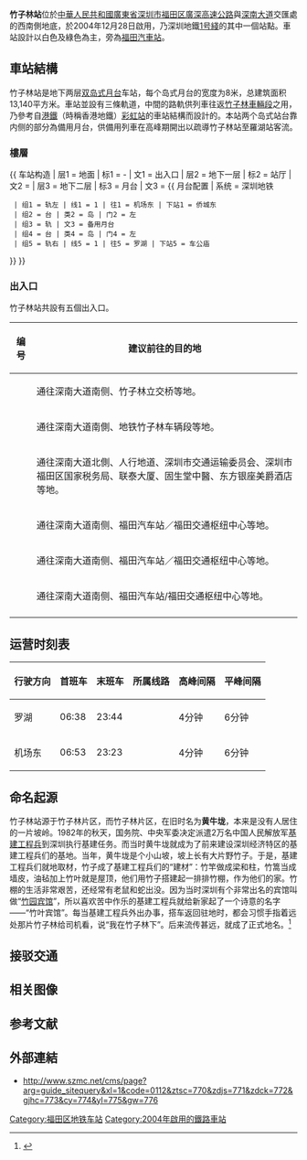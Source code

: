 {{noteTA
|G1=Transport
}}
{{Infobox station
|name = 竹子林
|eng_name = Zhuzilin
|colour = {{colorbox|#00842c}} 绿色<br/>{{colorbox|white}} 白色
|livery = #00842c
|namecolour = #FFFFFF
|linecolour = {{深圳地铁色彩|1}}
|image = File:Zhu Zi Lin Station.jpg
|caption = 站台（摄于2009.10）
|country = {{PRC}}
|borough = [[廣東省|廣東省]][[深圳市|深圳市]][[福田区|福田区]]
|address = [[廣深高速公路|廣深高速公路]]與[[深南大道|深南大道]]交匯處的西南側地底
|coordinates = {{coord|22|32|13.16|N|114|0|31.93|E|display=it|type:railwaystation}}
|line = {{深圳地鐵|1|sl}}
|hours = 06:36－23:23
|opened = {{深圳地鐵|1|s}}：2004年12月28日
|services = {{Adjacent stations|system=Shenzhen Metro |line1=1|left1=僑城東|right1=車公廟}}
|status = 使用中
|structure = 地下車站
|hall = 地下站厅
|platform = 2个[[島式月台|島式月台]]
|exits=5個
|lift=
|escalator=
|route_map ={{Routemap|inline=yes|legend=no|map=
\\\\utSTRf!~MFADEg\\utSTRg!~MFADEg~~{{RoutemapRoute|l=u|{{站|车公庙|车公庙站 (深圳)}}}}
\\\\utABZg2\utSTRc2!~utSTRc3\utABZg3
\\\\utSTR!~utSTRc1\utABZ+14\utSTR!~utSTRc4
\\\\utSTR+BSl\utSTR+BSlr!~num2r\utSTR+BSr!~num4r
\\\\utSTR+BSl!~num1l\utSTR+BSlr!~num3l\utSTR+BSr~~'''B2'''
\\\\utBS2c2\utBS2r!~utBS2c2\utBS2l!~utBS2r\utBS2l!~utBS2c3\utBS2c3
\\\\utABZg2\utABZg3\utABZg2\utABZg3
\\\\utABZg+1\utABZg+4\utABZg+1\utABZg+4
\\\\utdSTR\d\utdSTR\utdENDEa\utdSTR\d\utdSTR
\\\\utSTRf\utSTR!~utBS2+l\utSTR!~utBS2c4\utSTRg
\\\\utdSTR\d\utdSTR\utdENDEa\utdSTR\d\utdSTR
\\\\utSTR\utSTR!~utBS2c1\utSTR!~utBS2+r\utSTR
\\\\utSTR\utSTR\utSTR2\utSTR3!~utÜWu3
\\\\utSTR\utSTR2\utSTR3+1!~utÜWu3!~utÜWu1\utSTR+4
\\\\utSTR\utSTR+1!~utÜWu1\utSTR+4\utSTR
\\\\utSTR\utSTR\utSTR!~MFADEf\utSTR!~MFADEf~~{{RoutemapRoute|l=d|[[竹子林车辆段|竹子林车辆段]]}}
{{RoutemapRoute|l=d|{{站|侨城东}}}} ! !\\\\utSTRf!~MFADEf\utSTRg!~MFADEf\\
}}
}}
'''竹子林站'''位於[[中華人民共和國|中華人民共和國]][[廣東省|廣東省]][[深圳市|深圳市]][[福田区|福田区]][[廣深高速公路|廣深高速公路]]與[[深南大道|深南大道]]交匯處的西南側地底，於2004年12月28日啟用，乃深圳地鐵[[深圳地鐵1号綫|1号綫]]的其中一個站點。車站設計以白色及綠色為主，旁為[[福田汽車站|福田汽車站]]。

==車站結構==
竹子林站是地下两层[[双岛式月台|双岛式月台]]车站，每个岛式月台的宽度为8米，总建筑面积13,140平方米。車站並設有三條軌道，中間的路軌供列車往返[[竹子林車輛段|竹子林車輛段]]之用，乃參考自[[港鐵|港鐵]]（時稱香港地鐵）[[彩虹站|彩虹站]]的車站結構而設計的。本站两个岛式站台靠内侧的部分為備用月台，供備用列車在高峰期開出以疏導竹子林站至羅湖站客流。
===樓層===
{{ 车站构造
| 层1 = 地面 | 标1 = -
| 文1 = 出入口
| 层2 = 地下一层 | 标2 = 站厅
| 文2 = {{spml|售票机|客务中心|商店}}
| 层3 = 地下二层 | 标3 = 月台
| 文3 = {{ 月台配置 | 系统 = 深圳地铁
  | 组1 = 轨左 | 线1 = 1 | 往1 = 机场东 | 下站1 = 侨城东
  | 组2 = 台 | 类2 = 岛 | 门2 = 左
  | 组3 = 轨 | 文3 = 备用月台
  | 组4 = 台 | 类4 = 岛 | 门4 = 左
  | 组5 = 轨右 | 线5 = 1 | 往5 = 罗湖 | 下站5 = 车公庙
}}
}}

===出入口===
竹子林站共設有五個出入口。
<!--車站出口列表的內容經己按車站指示牌排列，請勿擅自加入非指示牌的內容-->
{| class="wikitable"
! 编号 !! 建议前往的目的地
|-
| {{港鐵出口|A}} || 通往深南大道南侧、竹子林立交桥等地。
|-
| {{港鐵出口|B|1|附=盲升}} || 通往深南大道南側、地铁竹子林车辆段等地。
|-
| {{港鐵出口|B|2|附=盲}} || 通往深南大道北側、人行地道、深圳市交通运输委员会、深圳市福田区国家税务局、联泰大厦、固生堂中醫、东方银座美爵酒店等地。
|-
| {{港鐵出口|C|附=盲}} || 通往深南大道南侧、福田汽车站／福田交通枢纽中心等地。
|-
| {{港鐵出口|D|附=盲}} || 通往深南大道南侧、福田汽车站／福田交通枢纽中心等地。
|-
| {{港鐵出口|E}} || 通往深南大道南侧、福田汽车站/福田交通枢纽中心等地。
|-
| bgcolor="#EEEEEE" colspan=2 | {{港鐵出口|註=盲升}}
|}

==运营时刻表==
{| class="wikitable"
|-
! 行驶方向 !! 首班车 !! 末班车 !! 所属线路 !! 高峰间隔 !! 平峰间隔
|-
|罗湖 || 06:38 || 23:44 || {{深圳地鐵|1|c}} || 4分钟 || 6分钟
|-
|机场东 || 06:53 || 23:23 || {{深圳地鐵|1|c}} || 4分钟 || 6分钟
|}
== 命名起源 ==
竹子林站源于竹子林片区，而竹子林片区，在旧时名为'''黄牛垅'''，本来是没有人居住的一片坡岭。1982年的秋天，国务院、中央军委决定派遣2万名中国人民解放军[[中国人民解放军基本建设工程兵|基建工程兵]]到深圳执行基建任务。而当时黄牛垅就成为了前来建设深圳经济特区的基建工程兵们的基地。当年，黄牛垅是个小山坡，坡上长有大片野竹子。于是，基建工程兵们就地取材，竹子成了基建工程兵们的“建材”：竹竿做成梁和柱，竹篙当成墙皮，油毡加上竹叶就是屋顶，他们用竹子搭建起一排排竹棚，作为他们的家。竹棚的生活非常艰苦，还经常有老鼠和蛇出没。因为当时深圳有个非常出名的宾馆叫做“[[竹园宾馆|竹园宾馆]]”，所以喜欢苦中作乐的基建工程兵就给新家起了一个诗意的名字——“竹叶宾馆”。每当基建工程兵外出办事，搭车返回驻地时，都会习惯手指着远处那片竹子林给司机看，说“我在竹子林下”。后来流传甚远，就成了正式地名。<ref>{{Cite web|title=竹子林真的有竹子吗？关于深圳有趣的地名，你知道多少？|url=https://baijiahao.baidu.com/s?id=1621551521803875502&wfr=spider&for=pc|accessdate=2021-04-23|work=baijiahao.baidu.com|archive-date=2021-04-23|archive-url=https://web.archive.org/web/20210423085125/https://baijiahao.baidu.com/s?id=1621551521803875502&wfr=spider&for=pc|dead-url=no}}</ref>



==接驳交通==
{{深圳公交巴士列表|车站名=福田交通枢纽|49|64|202|213|303|317|322|377|B611|E4|E6|E26|M115|M172|M392|M414|M417|M447|M520|M521|M559|高峰专线18|高快巴士16|高快巴士70}}
{{深圳公交巴士列表|车站名=竹子林①|21|26|70|101|113|123|204|209|222|223|234|M488|N4|N4区间|N6|高峰专线62|高峰专线70|高峰专线119}}
{{深圳公交巴士列表|车站名=竹子林②|320|338|373|383|M372|M391|M392|M413|M414|M435|M447|M448|旅游1}}

==相关图像==
{{gallery
 | width  = 400
 | height = 300
 | File:Zhu Zi Lin Station Concourse.jpg|站厅
 | File:Shenzhen Metro Line 1 Zhuzilin Sta Platform.jpg|站台
 | File:竹子林站 大字壁 (20211218).jpg|站名书法字
}}

==参考文献==
{{Reflist}}

==外部連結==
{{commonscat|Zhuzilin Station}}
*http://www.szmc.net/cms/page?arg=guide_sitequery&xl=1&code=0112&ztsc=770&zdjs=771&zdck=772&gjhc=773&cy=774&yl=775&gw=776{{Dead link|date=2020年6月 |bot=InternetArchiveBot |fix-attempted=yes }}
{{深圳地鐵1號線車站}}
{{深圳地鐵車站列表|SZM}}

[[Category:福田区地铁车站|Category:福田区地铁车站]]
[[Category:2004年啟用的鐵路車站|Category:2004年啟用的鐵路車站]]